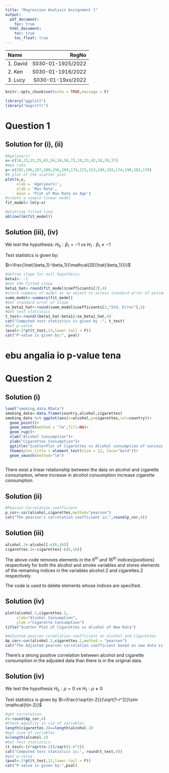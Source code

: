 ```yaml
---
title: "Regression Analysis Assignment 1"
output:
  pdf_document:
    toc: true
  html_document:
    toc: true
    toc_float: true
---
```


| Name      |             RegNo |
|:----------|------------------:|
| 1\. David | S030-01-1925/2022 |
| 2\. Ken   | S030-01-1916/2022 |
| 3\. Lucy  | S030-01-19xx/2022 |

```r
knitr::opts_chunk$set(echo = TRUE,message = F)
```

```r
library("ggplot2")
library("magrittr")
```

# Question 1

## Solution for (i), (ii)

```r
#Age(years)
x<-c(18,23,25,35,65,54,34,56,72,19,23,42,18,39,37)
#max rate
y<-c(202,186,187,180,156,169,174,172,153,199,193,174,198,183,178)
#A plot of the scatter plot
plot(x,y,
     xlab = 'Age(years)',
     ylab = 'Max Rate',
     main = 'Plot of Max Rate on Age')
#create a simple linear model
fit_model<-lm(y~x)

#plotting fitted line
abline(lm(fit_model))
```

## Solution (iii), (iv)

We test the hypothesis: $H_0:{\beta_1}=-1\ vs\ H_1:{\beta_1}\ne -1$

Test statistics is given by:

$t=\frac{\hat{\beta_1}-\beta_1}{\mathcal{SE(\hat{\beta_1})}}$

```r
#define slope for null hypothesis
beta1<- -1
#Get the fitted slope
beta1_hat<-round(fit_model$coefficients[2],4)
#store summary of model as an object to access standard error of estimates
summ_model<-summary(fit_model)
#Get standard error of slope
se_beta1_hat<-round(summ_model$coefficients[2,"Std. Error"],5)
#Get test statistics
t_test<-round((beta1_hat-beta1)/se_beta1_hat,4)
cat("Computed test statistics is given by :", t_test)
#Get p-value
(pval<-2*pt(t_test,13,lower.tail = F))
cat("P-value is given by:", pval)

```

# ebu angalia io p-value tena

# Question 2

## Solution (i)

```r
load("smoking_data.RData")
smoking_data<-data.frame(country,alcohol,cigarettes)
smoking_data %>% ggplot(aes(x=alcohol,y=cigarettes,col=country))+
  geom_point()+
  geom_smooth(method = "lm",fill=NA)+
  geom_rug()+
  xlab("Alcohol Consumption")+
  ylab("Cigarettes Consumption")+
  ggtitle("ScatterPlot of Cigarettes vs Alcohol consumption of various Countries")+
  theme(plot.title = element_text(size = 12, face="bold"))+
  geom_smooth(method="lm")
  
```

There exist a linear relationship between the data on alcohol and cigarette consumption, where increase in alcohol consumption increase cigarette consumption.

## Solution (ii)

```r
#Pearson Correlation coefficient
p_cor<-cor(alcohol,cigarettes,method="pearson")
cat("The pearson's correlation coefficient is:",round(p_cor,4))
```

## Solution (iii)

```r
alcohol.2<-alcohol[-c(6,16)]
cigarettes.2<-cigarettes[-c(6,16)]

```

The above code removes elements in the 6^th^ and 16^th^ indices(positions) respectively for both the alcohol and smoke variables and stores elements of the remaining indices in the variables alcohol.2 and cigarettes.2 respectively.

The code is used to delete elements whose indices are specified.

## Solution (iv)

```r
plot(alcohol.2,cigarettes.2,
     xlab="Alcohol Consumption",
     ylab ="Cigarette Consumption")
title("Scatter Plot of Cigarettes vs Alcohol of New Data")

```

```r
#Adjusted pearson coreelation coefficient on alcohol and cigarettes
Ap_cor<-cor(alcohol.2,cigarettes.2,method = "pearson")
cat("The Adjusted pearson correlation coefficient based on new data is:", round(Ap_cor,4))

```

There's a strong positive correlation between alcohol and cigarette consumption in the adjusted data than there is in the original data.

## Solution (iv)

We test the hypothesis $H_0:\rho=0\ vs\ H_1:\rho\ne0$

Test statistics is given by $t=\frac{r\sqrt{n-2}}{\sqrt{1-r^2}}\sim \mathcal{t(n-2)}$

```r
#get correlation
r<-round(Ap_cor,4)
#Check equality in sie of variables
length(cigarettes.2)==length(alcohol.2)
#get size of variables
n=length(alcohol.2)
#Get test statistics
(t_test<-(r*sqrt(n-2))/sqrt(1-r^2))
cat("Computed test statistics is:", round(t_test,4))
#get p-value
(pval<-2*pt(t_test,12,lower.tail = F))
cat("P-value is given by:",pval)
```
